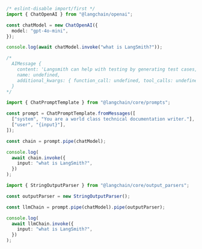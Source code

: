 ```typescript
/* eslint-disable import/first */
import { ChatOpenAI } from "@langchain/openai";

const chatModel = new ChatOpenAI({
  model: "gpt-4o-mini",
});

console.log(await chatModel.invoke("what is LangSmith?"));

/*
  AIMessage {
    content: 'Langsmith can help with testing by generating test cases, automating the testing process, and analyzing test results.',
    name: undefined,
    additional_kwargs: { function_call: undefined, tool_calls: undefined }
  }
*/

import { ChatPromptTemplate } from "@langchain/core/prompts";

const prompt = ChatPromptTemplate.fromMessages([
  ["system", "You are a world class technical documentation writer."],
  ["user", "{input}"],
]);

const chain = prompt.pipe(chatModel);

console.log(
  await chain.invoke({
    input: "what is LangSmith?",
  })
);

import { StringOutputParser } from "@langchain/core/output_parsers";

const outputParser = new StringOutputParser();

const llmChain = prompt.pipe(chatModel).pipe(outputParser);

console.log(
  await llmChain.invoke({
    input: "what is LangSmith?",
  })
);
```